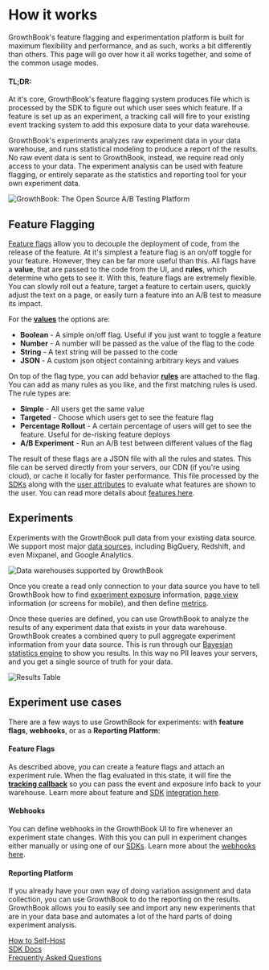 # How it works

GrowthBook's feature flagging and experimentation platform is built for maximum flexibility and performance, and as such,
works a bit differently than others. This page will go over how it all works together, and some of the common usage modes.

#### TL;DR:

At it's core, GrowthBook's feature flagging system produces file which is processed by the SDK to figure out which
user sees which feature. If a feature is set up as an experiment, a tracking call will fire to your existing event tracking
system to add this exposure data to your data warehouse.

GrowthBook's experiments analyzes raw experiment data in your data warehouse, and runs statistical modeling to produce a
report of the results. No raw event data is sent to GrowthBook, instead, we require read only access to your data. The
experiment analysis can be used with feature flagging, or entirely separate as the statistics and reporting tool for your
own experiment data.

![GrowthBook: The Open Source A/B Testing Platform](/images/feature-flagging-experimentation-diagram-766.png)

## Feature Flagging

[Feature flags](/app/features) allow you to decouple the deployment of code, from the release of the feature. At it's simplest a feature
flag is an on/off toggle for your feature. However, they can be far more useful than this. All flags have a **value**,
that are passed to the code from the UI, and **rules**, which determine who gets to see it. With this, feature flags are extremely flexible. You can slowly roll out a
feature, target a feature to certain users, quickly adjust the text on a page, or easily turn a feature into an A/B test to measure its impact.

For the [**values**](/app/features#feature-types) the options are:

- **Boolean** - A simple on/off flag. Useful if you just want to toggle a feature
- **Number** - A number will be passed as the value of the flag to the code
- **String** - A text string will be passed to the code
- **JSON** - A custom json object containing arbitrary keys and values

On top of the flag type, you can add behavior [**rules**](/app/features#override-rules) are attached to the flag. You can add as many rules as you like, and
the first matching rules is used. The rule types are:

- **Simple** - All users get the same value
- **Targeted** - Choose which users get to see the feature flag
- **Percentage Rollout** - A certain percentage of users will get to see the feature. Useful for de-risking feature deploys
- **A/B Experiment** - Run an A/B test between different values of the flag

The result of these flags are a JSON file with all the rules and states. This file can be served directly from your servers,
our CDN (if you're using cloud), or cache it locally for faster performance. This file processed by the [SDKs](/lib) along with the
[user attributes](/app/features#targeting-attributes) to evaluate what features are shown to the user. You can read more details
about [features here](/app/features).

## Experiments

Experiments with the GrowthBook pull data from your existing data source. We support most major [data sources](/app/datasources),
including BigQuery, Redshift, and even Mixpanel, and Google Analytics.

![Data warehouses supported by GrowthBook](/images/GrowthBook-supported-DB-766.png)

Once you create a read only connection to your data source you have to tell GrowthBook how to find [experiment exposure](app/datasources#1-experiments-query) information,
[page view](/app/datasources#2-page-views-query) information (or screens for mobile), and then define [metrics](/app/metrics).

Once these queries are defined, you can use GrowthBook to analyze the results of any experiment data that exists in your
data warehouse. GrowthBook creates a combined query to pull aggregate experiment information from your data source.
This is run through our [Bayesian statistics engine](/statistics) to show you results. In this way no PII leaves your servers,
and you get a single source of truth for your data.

![Results Table](/images/results-table.png)

## Experiment use cases

There are a few ways to use GrowthBook for experiments: with **feature flags**, **webhooks**, or as a **Reporting Platform**:

#### Feature Flags

As described above, you can create a feature flags and attach an experiment rule. When the flag evaluated in this state,
it will fire the [**tracking callback**](/lib/js#tracking-callback) so you can pass the event and exposure info back to
your warehouse. Learn more about feature and [SDK](/lib) [integration here](/app/features#integration-options).

#### Webhooks

You can define webhooks in the GrowthBook UI to fire whenever an experiment state changes. With this you can pull in
experiment changes either manually or using one of our [SDKs](/lib). Learn more about the [webhooks here](/app/webhooks).

#### Reporting Platform

If you already have your own way of doing variation assignment and data collection, you can use GrowthBook to do the
reporting on the results. GrowthBook allows you to easily see and import any new experiments that are in your data base
and automates a lot of the hard parts of doing experiment analysis.

<div class="grid grid-cols-1 md:grid-cols-3 gap-4">
  <a href="/self-host" class="no-underline" style={{ textDecoration: "none" }}>
    <div class="p-4 rounded-lg text-white bg-gradient-to-b from-blue-400 to-blue-500 no-underline text-center">
      How to Self-Host
    </div>
  </a>
  <a href="/lib" class="no-underline" style={{ textDecoration: "none" }}>
    <div class="p-4 rounded-lg text-white bg-gradient-to-b from-purple-400 to-purple-500 no-underline text-center">
      SDK Docs
    </div>
  </a>
  <a href="/faq" class="no-underline" style={{ textDecoration: "none" }}>
    <div class="p-4 rounded-lg text-white bg-gradient-to-b from-purple-500 to-purple-600 no-underline text-center">
      Frequently Asked Questions
    </div>
  </a>
</div>
